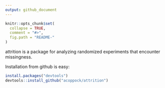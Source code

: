 ```yaml
---
output: github_document
---
```


<!-- README.md is generated from README.Rmd. Please edit that file -->

```r
knitr::opts_chunk$set(
  collapse = TRUE,
  comment = "#>",
  fig.path = "README-"
)
```

attrition is a package for analyzing randomized experiments that encounter missingness.

Installation from github is easy:
```r
install.packages("devtools")
devtools::install_github("acoppock/attrition")
```

